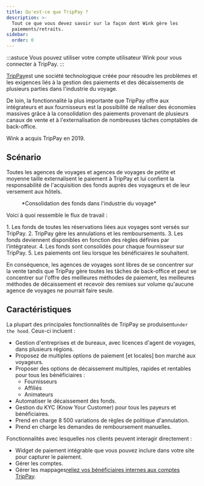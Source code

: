 ```yaml
---
title: Qu'est-ce que TripPay ?
description: >-
  Tout ce que vous devez savoir sur la façon dont Wink gère les
  paiements/retraits.
sidebar:
  order: 0
---
```


:::astuce
Vous pouvez utiliser votre compte utilisateur Wink pour vous connecter à TripPay.
:::

[TripPay](https://pay.wink.travel)est une société technologique créée pour résoudre les problèmes et les exigences liés à la gestion des paiements et des décaissements de plusieurs parties dans l'industrie du voyage.

De loin, la fonctionnalité la plus importante que TripPay offre aux intégrateurs et aux fournisseurs est la possibilité de réaliser des économies massives grâce à la consolidation des paiements provenant de plusieurs canaux de vente et à l'externalisation de nombreuses tâches comptables de back-office.

Wink a acquis TripPay en 2019.

## Scénario

Toutes les agences de voyages et agences de voyages de petite et moyenne taille externalisent le paiement à TripPay et lui confient la responsabilité de l'acquisition des fonds auprès des voyageurs et de leur versement aux hôtels.

<figure>
  <CloudinaryImage width="700" height="525" resize="scale" quality="best" alt="Consolidation des fonds TripPay" src="academy/funds-consolidation" errorImage="noimage_opaque_nyrtl0.png" />

  <figcaption>*Consolidation des fonds dans l'industrie du voyage*</figcaption>
</figure>


Voici à quoi ressemble le flux de travail :

<Steps>
  1. Les fonds de toutes les réservations liées aux voyages sont versés sur TripPay.
  2. TripPay gère les annulations et les remboursements.
  3. Les fonds deviennent disponibles en fonction des règles définies par l’intégrateur.
  4. Les fonds sont consolidés pour chaque fournisseur sur TripPay.
  5. Les paiements ont lieu lorsque les bénéficiaires le souhaitent.
</Steps>


En conséquence, les agences de voyages sont libres de se concentrer sur la vente tandis que TripPay gère toutes les tâches de back-office et peut se concentrer sur l'offre des meilleures méthodes de paiement, les meilleures méthodes de décaissement et recevoir des remises sur volume qu'aucune agence de voyages ne pourrait faire seule.

## Caractéristiques

La plupart des principales fonctionnalités de TripPay se produisent`under the hood`. Ceux-ci incluent :

* Gestion d'entreprises et de bureaux, avec licences d'agent de voyages, dans plusieurs régions.
* Proposez de multiples options de paiement \[et locales] bon marché aux voyageurs.
* Proposer des options de décaissement multiples, rapides et rentables pour tous les bénéficiaires :
  * Fournisseurs
  * Affiliés
  * Animateurs
* Automatiser le décaissement des fonds.
* Gestion du KYC (Know Your Customer) pour tous les payeurs et bénéficiaires.
* Prend en charge 8 500 variations de règles de politique d'annulation.
* Prend en charge les demandes de remboursement manuelles.

Fonctionnalités avec lesquelles nos clients peuvent interagir directement :

* Widget de paiement intégrable que vous pouvez inclure dans votre site pour capturer le paiement.
* Gérer les comptes.
* Gérer les mappages[reliez vos bénéficiaires internes aux comptes TripPay](/payment/mapping).

